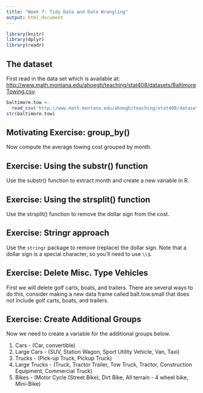 ```yaml
---
title: "Week 7: Tidy Data and Data Wrangling"
output: html_document
---
```


```r
library(knitr)
library(dplyr)
library(readr)
```

## The dataset
First read in the data set which is available at: [http://www.math.montana.edu/ahoegh/teaching/stat408/datasets/BaltimoreTowing.csv](http://www.math.montana.edu/ahoegh/teaching/stat408/datasets/BaltimoreTowing.csv).
```r
baltimore.tow <- 
  read_csv('http://www.math.montana.edu/ahoegh/teaching/stat408/datasets/BaltimoreTowing.csv')
str(baltimore.tow)
```

## Motivating Exercise: group_by()

Now compute the average towing cost grouped by month.

## Exercise: Using the substr() function
Use the substr() function to extract month and create a new variable in R. 

## Exercise: Using the strsplit() function
Use the strsplit() function to remove the dollar sign from the cost.


## Exercise: Stringr approach
Use the `stringr` package to remove (replace) the dollar sign. Note that a dollar sign is a special character, so you'll need to use `\\$`.

## Exercise: Delete Misc. Type Vehicles

First we will delete golf carts, boats, and trailers. There are several ways to do this, consider making a new data frame called balt.tow.small that does not include golf carts, boats, and trailers.


## Exercise: Create Additional Groups

Now we need to create a variable for the additional groups below.

1. Cars - (Car, convertible)
2. Large Cars - (SUV, Station Wagon, Sport Utility Vehicle, Van, Taxi)
3. Trucks - (Pick-up Truck, Pickup Truck)
4. Large Trucks - (Truck, Tractor Trailer, Tow Truck, Tractor, Construction Equipment, Commercial Truck)
5. Bikes - (Motor Cycle (Street Bike), Dirt Bike, All terrain - 4 wheel bike, Mini-Bike)

